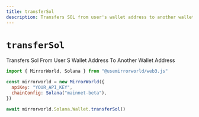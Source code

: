 ```yaml
---
title: transferSol
description: Transfers SOL from user's wallet address to another wallet address
---
```


# `transferSol`

Transfers Sol From User S Wallet Address To Another Wallet Address

```js
import { MirrorWorld, Solana } from "@usemirrorworld/web3.js"

const mirrorworld = new MirrorWorld({
  apiKey: "YOUR_API_KEY",
  chainConfig: Solana("mainnet-beta"),
})

await mirrorworld.Solana.Wallet.transferSol()
```
